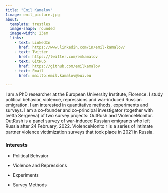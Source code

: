 ```yaml
---
title: "Emil Kamalov"
1image: emil_picture.jpg
about: 
  template: trestles
  image-shape: rounded
  image-width: 23em
  links:
    - text: LinkedIn
      href: https://www.linkedin.com/in/emil-kamalov/
    - text: Twitter
      href: https://twitter.com/emkamalov
    - text: GitHub
      href: https://github.com/emilkamalov
    - text: Email
      href: mailto:emil.kamalov@eui.eu

---
```


I am a PhD researcher at the European University Institute, Florence. I study political behavior, violence, repressions and war-induced Russian emigration. I am interested in quantitative methods, experiments and surveys. I am a co-founder and co-principal investigator (together with Ivetta Sergeeva) of two survey projects: OutRush and ViolenceMonitor. OutRush is a panel survey of war-induced Russian emigrants who left Russia after 24 February, 2022. ViolenceMonito    r is a series of intimate partner violence victimization surveys that took place in 2021 in Russia.

### Interests

-   Political Behvaior

-   Violence and Repressions

-   Experiments

-   Survey Methods


